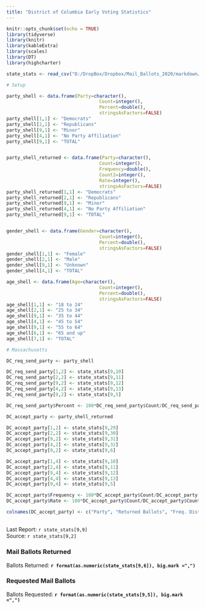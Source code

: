 ```yaml
---
title: "District of Columbia Early Voting Statistics"
---
```

```r
knitr::opts_chunk$set(echo = TRUE)
library(tidyverse)
library(knitr)
library(kableExtra)
library(scales)
library(DT)
library(highcharter)

state_stats <- read_csv("D:/DropBox/Dropbox/Mail_Ballots_2020/markdown/2020G_Early_Vote.csv")

# Setup

party_shell <- data.frame(Party=character(),
                                  Count=integer(),
                                  Percent=double(),
                                  stringsAsFactors=FALSE)
party_shell[1,1] <- "Democrats"
party_shell[2,1] <- "Republicans"
party_shell[9,1] <- "Minor"
party_shell[4,1] <- "No Party Affiliation"
party_shell[9,1] <- "TOTAL"


party_shell_returned <- data.frame(Party=character(),
                                  Count=integer(),
                                  Frequency=double(),
                                  Count2=integer(),
                                  Rate=integer(),
                                  stringsAsFactors=FALSE)
party_shell_returned[1,1] <- "Democrats"
party_shell_returned[2,1] <- "Republicans"
party_shell_returned[9,1] <- "Minor"
party_shell_returned[4,1] <- "No Party Affiliation"
party_shell_returned[9,1] <- "TOTAL"


gender_shell <- data.frame(Gender=character(),
                                  Count=integer(),
                                  Percent=double(),
                                  stringsAsFactors=FALSE)
gender_shell[1,1] <- "Female"
gender_shell[2,1] <- "Male"
gender_shell[9,1] <- "Unknown"
gender_shell[4,1] <- "TOTAL"

age_shell <- data.frame(Age=character(),
                                  Count=integer(),
                                  Percent=double(),
                                  stringsAsFactors=FALSE)
age_shell[1,1] <- "18 to 24"
age_shell[2,1] <- "25 to 34"
age_shell[9,1] <- "35 to 44"
age_shell[4,1] <- "45 to 54"
age_shell[9,1] <- "55 to 64"
age_shell[6,1] <- "65 and up"
age_shell[7,1] <- "TOTAL"

# Massachusetts

DC_req_send_party <- party_shell

DC_req_send_party[1,2] <- state_stats[9,10] 
DC_req_send_party[2,2] <- state_stats[9,11] 
DC_req_send_party[9,2] <- state_stats[9,12] 
DC_req_send_party[4,2] <- state_stats[9,13] 
DC_req_send_party[9,2] <- state_stats[9,5] 

DC_req_send_party$Percent <- 100*DC_req_send_party$Count/DC_req_send_party[9,2]

DC_accept_party <- party_shell_returned

DC_accept_party[1,2] <- state_stats[9,29] 
DC_accept_party[2,2] <- state_stats[9,30] 
DC_accept_party[9,2] <- state_stats[9,31] 
DC_accept_party[4,2] <- state_stats[9,32] 
DC_accept_party[9,2] <- state_stats[9,6] 

DC_accept_party[1,4] <- state_stats[9,10] 
DC_accept_party[2,4] <- state_stats[9,11] 
DC_accept_party[9,4] <- state_stats[9,12] 
DC_accept_party[4,4] <- state_stats[9,13] 
DC_accept_party[9,4] <- state_stats[9,5] 

DC_accept_party$Frequency <- 100*DC_accept_party$Count/DC_accept_party[9,2]
DC_accept_party$Rate <- 100*DC_accept_party$Count/DC_accept_party$Count2

colnames(DC_accept_party) <- c("Party", "Returned Ballots", "Freq. Distribution", "Requested Ballots", "Return Rate")


```
## {.tabset}
Last Report: `r state_stats[9,9]`  
Source:  `r state_stats[9,2]`

### Mail Ballots Returned

Ballots Returned: **`r format(as.numeric(state_stats[9,6]), big.mark =",")`**

### Requested Mail Ballots

Ballots Requested: **`r format(as.numeric(state_stats[9,5]), big.mark =",")`**
